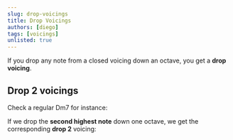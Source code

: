 ```yaml
---
slug: drop-voicings
title: Drop Voicings
authors: [diego]
tags: [voicings]
unlisted: true
---
```


If you drop any note from a closed voicing down an octave, you get a **drop voicing**.

<Truncate/>

## Drop 2 voicings

Check a regular <Chord>Dm7</Chord> for instance:

<Piano notes="D3 F3 A3 C4" />

If we drop the **second highest note** down one octave, we get the corresponding **drop 2** voicing:

<Piano notes="A2, D3 F3 C4" />

